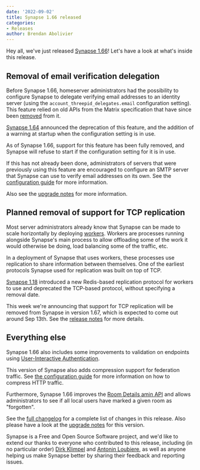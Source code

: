 ```yaml
---
date: '2022-09-02'
title: Synapse 1.66 released
categories:
- Releases
author: Brendan Abolivier
---
```



Hey all, we've just released [Synapse 1.66](https://github.com/matrix-org/synapse/releases/tag/v1.66.0)! Let's have a
look at what's inside this release.

## Removal of email verification delegation

Before Synapse 1.66, homeserver administrators had the possibility to
configure Synapse to delegate verifying email addresses to an identity
server (using the `account_threepid_delegates.email` configuration setting).
This feature relied on old APIs from the Matrix specification that have since
been [removed](https://spec.matrix.org/v1.3/changelog/#identity-service-api-1-1) from it.

[Synapse 1.64](https://matrix.org/blog/2022/08/03/synapse-1-64-released) announced the
deprecation of this feature, and the addition of a warning at startup when
the configuration setting is in use.

As of Synapse 1.66, support for this feature has been fully removed, and
Synapse will refuse to start if the configuration setting for it is in use.

If this has not already been done, administrators of servers that were
previously using this feature are encouraged to configure an SMTP server that
Synapse can use to verify email addresses on its own. See the
[configuration guide](https://matrix-org.github.io/synapse/v1.66/usage/configuration/config_documentation.html#email)
for more information.

Also see the [upgrade notes](https://matrix-org.github.io/synapse/v1.66/upgrade.html#delegation-of-email-validation-no-longer-supported)
for more information.

## Planned removal of support for TCP replication

Most server administrators already know that Synapse can be made to scale
horizontally by deploying [workers](https://matrix-org.github.io/synapse/latest/workers.html). Workers are
processes running alongside Synapse's main process to allow offloading some
of the work it would otherwise be doing, load balancing some of the traffic,
etc.

In a deployment of Synapse that uses workers, these processes use replication
to share information between themselves. One of the earliest protocols
Synapse used for replication was built on top of TCP.

[Synapse 1.18](https://github.com/matrix-org/synapse/releases/tag/v1.18.0) introduced a new
Redis-based replication protocol for workers to use and deprecated the
TCP-based protocol, without specifying a removal date.

This week we're announcing that support for TCP replication will be removed
from Synapse in version 1.67, which is expected to come out around Sep 13th.
See the [release notes](https://github.com/matrix-org/synapse/releases/tag/v1.66.0) for more
details.

## Everything else

Synapse 1.66 also includes some improvements to validation on endpoints using
[User-Interactive Authentication](https://spec.matrix.org/latest/client-server-api/#user-interactive-authentication-api).

This version of Synapse also adds compression support for federation traffic.
See [the configuration guide](https://matrix-org.github.io/synapse/v1.66/usage/configuration/config_documentation.html#listeners)
for more information on how to compress HTTP traffic.

Furthermore, Synapse 1.66 improves the [Room Details amin API](https://matrix-org.github.io/synapse/v1.66/admin_api/rooms.html#room-details-api)
and allows administrators to see if all local users have marked a given room
as "forgotten".

See the [full
changelog](https://github.com/matrix-org/synapse/releases/tag/v1.66.0) for a
complete list of changes in this release. Also please have a look at the
[upgrade
notes](https://matrix-org.github.io/synapse/v1.66/upgrade#upgrading-to-v1660)
for this version.

Synapse is a Free and Open Source Software project, and we'd like to extend
our thanks to everyone who contributed to this release, including (in no
particular order) [Dirk Klimpel](https://github.com/dklimpel) and
[Antonin Loubiere](https://github.com/AntoninLoubiere), as well as anyone
helping us make Synapse better by sharing their feedback and reporting
issues.

